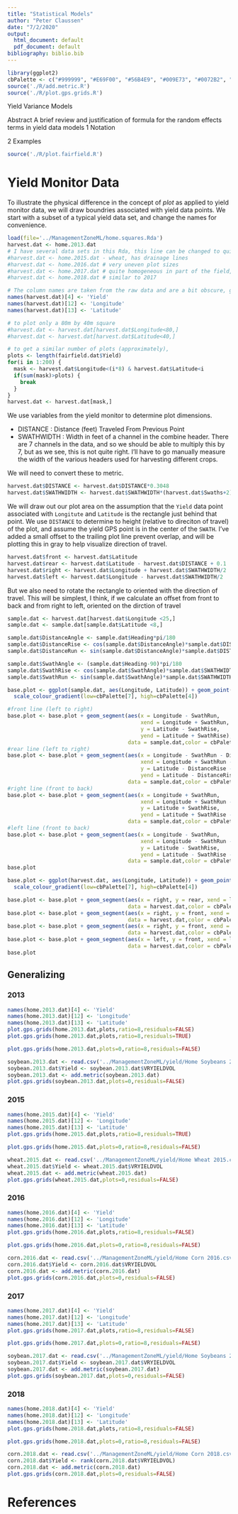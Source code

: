 ```yaml
---
title: "Statistical Models"
author: "Peter Claussen"
date: "7/2/2020"
output:
  html_document: default
  pdf_document: default
bibliography: biblio.bib
---
```


```r
library(ggplot2)
cbPalette <- c("#999999", "#E69F00", "#56B4E9", "#009E73", "#0072B2", "#D55E00", "#F0E442","#CC79A7","#000000","#734f80", "#2b5a74", "#004f39", "#787221", "#003959", "#6aaf00", "#663cd3")
source('./R/add.metric.R')
source('./R/plot.gps.grids.R')
```

Yield Variance Models


Abstract 
A brief review and justification of formula for the random effects terms in yield data models 
1 Notation 

2 Examples 


```r
source('./R/plot.fairfield.R')
```



# Yield Monitor Data

To illustrate the physical difference in the concept of *plot* as applied to yield monitor data, we will draw boundries associated with yield data points. We start with a subset of a typical yield data set, and change the names for convenience.
```r
load(file='../ManagementZoneML/home.squares.Rda')
harvest.dat <- home.2013.dat
# I have several data sets in this Rda, this line can be changed to quickly change the set.
#harvest.dat <- home.2015.dat - wheat, has drainage lines
#harvest.dat <- home.2016.dat # very uneven plot sizes
#harvest.dat <- home.2017.dat # quite homogeneous in part of the field, but some bunching
#harvest.dat <- home.2018.dat # similar to 2017

# The column names are taken from the raw data and are a bit obscure, give them more meaningful names.
names(harvest.dat)[4] <- 'Yield'
names(harvest.dat)[12] <- 'Longitude'
names(harvest.dat)[13] <- 'Latitude'

# to plot only a 80m by 40m square
#harvest.dat <- harvest.dat[harvest.dat$Longitude<80,]
#harvest.dat <- harvest.dat[harvest.dat$Latitude<40,]

# to get a similar number of plots (approximately),
plots <- length(fairfield.dat$Yield)
for(i in 1:200) {
  mask <- harvest.dat$Longitude<(i*8) & harvest.dat$Latitude<i
  if(sum(mask)>plots) {
    break
  }
}
harvest.dat <- harvest.dat[mask,]
```

We use variables from the yield monitor to determine plot dimensions. 

- DISTANCE : Distance (feet) Traveled From Previous Point
- SWATHWIDTH : Width in feet of a channel in the combine header. There are 7 channels in the data, and so we should be able to multiply this by 7, but as we see, this is not quite right. I'll have to go manually measure the width of the various headers used for harvesting different crops.

We will need to convert these to metric.
```r
harvest.dat$DISTANCE <- harvest.dat$DISTANCE*0.3048
harvest.dat$SWATHWIDTH <- harvest.dat$SWATHWIDTH*(harvest.dat$Swaths+2)*0.3048
```

We will draw out our plot area on the assumption that the `Yield` data point associated with `Longitute` and `Latitude` is the rectangle just behind that point. We use `DISTANCE` to determine to height (relative to direciton of travel) of the plot, and assume the yield GPS point is in the center of the `SWATH`. I've added a small offset to the trailing plot line prevent overlap, and will be plotting this in gray to help visualize direction of travel.

```r
harvest.dat$front <- harvest.dat$Latitude
harvest.dat$rear <- harvest.dat$Latitude - harvest.dat$DISTANCE + 0.1
harvest.dat$right <- harvest.dat$Longitude + harvest.dat$SWATHWIDTH/2
harvest.dat$left <- harvest.dat$Longitude - harvest.dat$SWATHWIDTH/2
```

But we also need to rotate the rectangle to oriented with the direction of travel. This will be simplest, I think, if we calculate an offset from front to back and from right to left, oriented on the dirction of travel


```r
sample.dat <- harvest.dat[harvest.dat$Longitude <25,]
sample.dat <- sample.dat[sample.dat$Latitude <8,]
```

```r
sample.dat$DistanceAngle <- sample.dat$Heading*pi/180
sample.dat$DistanceRise <- cos(sample.dat$DistanceAngle)*sample.dat$DISTANCE
sample.dat$DistanceRun <- sin(sample.dat$DistanceAngle)*sample.dat$DISTANCE

sample.dat$SwathAngle <- (sample.dat$Heading-90)*pi/180
sample.dat$SwathRise <- cos(sample.dat$SwathAngle)*sample.dat$SWATHWIDTH/2
sample.dat$SwathRun <- sin(sample.dat$SwathAngle)*sample.dat$SWATHWIDTH/2

base.plot <- ggplot(sample.dat, aes(Longitude, Latitude)) + geom_point(aes(colour = Yield),size = 3) +
  scale_colour_gradient(low=cbPalette[7], high=cbPalette[4])

#front line (left to right)
base.plot <- base.plot + geom_segment(aes(x = Longitude - SwathRun, 
                                          xend = Longitude + SwathRun,
                                          y = Latitude - SwathRise,
                                          yend = Latitude + SwathRise), 
                                      data = sample.dat,color = cbPalette[1],size = 1)
#rear line (left to right)
base.plot <- base.plot + geom_segment(aes(x = Longitude - SwathRun - DistanceRun, 
                                          xend = Longitude + SwathRun - DistanceRun,
                                          y = Latitude - DistanceRise - SwathRise,
                                          yend = Latitude - DistanceRise + SwathRise), 
                                      data = sample.dat,color = cbPalette[3],size = 1,linetype = "dotted")
#right line (front to back)
base.plot <- base.plot + geom_segment(aes(x = Longitude + SwathRun, 
                                          xend = Longitude + SwathRun - DistanceRun,
                                          y = Latitude + SwathRise,
                                          yend = Latitude + SwathRise - DistanceRise), 
                                      data = sample.dat,color = cbPalette[3],size = 1)
#left line (front to back)
base.plot <- base.plot + geom_segment(aes(x = Longitude - SwathRun, 
                                          xend = Longitude - SwathRun - DistanceRun,
                                          y = Latitude - SwathRise,
                                          yend = Latitude - SwathRise - DistanceRise), 
                                      data = sample.dat,color = cbPalette[3],size = 1)
base.plot
```


```r
base.plot <- ggplot(harvest.dat, aes(Longitude, Latitude)) + geom_point(aes(colour = Yield),size = 2) +
  scale_colour_gradient(low=cbPalette[7], high=cbPalette[4])

base.plot <- base.plot + geom_segment(aes(x = right, y = rear, xend = left, yend = rear), 
                                      data = harvest.dat,color = cbPalette[1])
base.plot <- base.plot + geom_segment(aes(x = right, y = front, xend = left, yend = front), 
                                      data = harvest.dat,color = cbPalette[2])
base.plot <- base.plot + geom_segment(aes(x = right, y = front, xend = right, yend = rear), 
                                      data = harvest.dat,color = cbPalette[2])
base.plot <- base.plot + geom_segment(aes(x = left, y = front, xend = left, yend = rear), 
                                      data = harvest.dat,color = cbPalette[2])
base.plot
```

\pagebreak

## Generalizing


\pagebreak

### 2013

```r
names(home.2013.dat)[4] <- 'Yield'
names(home.2013.dat)[12] <- 'Longitude'
names(home.2013.dat)[13] <- 'Latitude'
plot.gps.grids(home.2013.dat,plots,ratio=8,residuals=FALSE) 
plot.gps.grids(home.2013.dat,plots,ratio=8,residuals=TRUE) 
```


```r
plot.gps.grids(home.2013.dat,plots=0,ratio=8,residuals=FALSE) 
```

```r
soybean.2013.dat <- read.csv('../ManagementZoneML/yield/Home Soybeans 2013.csv')
soybean.2013.dat$Yield <- soybean.2013.dat$VRYIELDVOL
soybean.2013.dat <- add.metric(soybean.2013.dat)
plot.gps.grids(soybean.2013.dat,plots=0,residuals=FALSE) 
```


### 2015

```r
names(home.2015.dat)[4] <- 'Yield'
names(home.2015.dat)[12] <- 'Longitude'
names(home.2015.dat)[13] <- 'Latitude'
plot.gps.grids(home.2015.dat,plots,ratio=8,residuals=TRUE) 
```

```r
plot.gps.grids(home.2015.dat,plots=0,ratio=8,residuals=FALSE) 
```

```r
wheat.2015.dat <- read.csv('../ManagementZoneML/yield/Home Wheat 2015.csv')
wheat.2015.dat$Yield <- wheat.2015.dat$VRYIELDVOL
wheat.2015.dat <- add.metric(wheat.2015.dat)
plot.gps.grids(wheat.2015.dat,plots=0,residuals=FALSE) 
```

### 2016

```r
names(home.2016.dat)[4] <- 'Yield'
names(home.2016.dat)[12] <- 'Longitude'
names(home.2016.dat)[13] <- 'Latitude'
plot.gps.grids(home.2016.dat,plots,ratio=8,residuals=FALSE) 
```


```r
plot.gps.grids(home.2016.dat,plots=0,ratio=8,residuals=FALSE) 
```

```r
corn.2016.dat <- read.csv('../ManagementZoneML/yield/Home Corn 2016.csv')
corn.2016.dat$Yield <- corn.2016.dat$VRYIELDVOL
corn.2016.dat <- add.metric(corn.2016.dat)
plot.gps.grids(corn.2016.dat,plots=0,residuals=FALSE) 
```

### 2017

```r
names(home.2017.dat)[4] <- 'Yield'
names(home.2017.dat)[12] <- 'Longitude'
names(home.2017.dat)[13] <- 'Latitude'
plot.gps.grids(home.2017.dat,plots,ratio=8,residuals=FALSE) 
```

```r
plot.gps.grids(home.2017.dat,plots=0,ratio=8,residuals=FALSE) 
```

```r
soybean.2017.dat <- read.csv('../ManagementZoneML/yield/Home Soybeans 2017.csv')
soybean.2017.dat$Yield <- soybean.2017.dat$VRYIELDVOL
soybean.2017.dat <- add.metric(soybean.2017.dat)
plot.gps.grids(soybean.2017.dat,plots=0,residuals=FALSE) 
```

### 2018

```r
names(home.2018.dat)[4] <- 'Yield'
names(home.2018.dat)[12] <- 'Longitude'
names(home.2018.dat)[13] <- 'Latitude'
plot.gps.grids(home.2018.dat,plots,ratio=8,residuals=FALSE) 
```

```r
plot.gps.grids(home.2018.dat,plots=0,ratio=8,residuals=FALSE) 
```

```r
corn.2018.dat <- read.csv('../ManagementZoneML/yield/Home Corn 2018.csv')
corn.2018.dat$Yield <- rank(corn.2018.dat$VRYIELDVOL)
corn.2018.dat <- add.metric(corn.2018.dat)
plot.gps.grids(corn.2018.dat,plots=0,residuals=FALSE) 
```


# References

